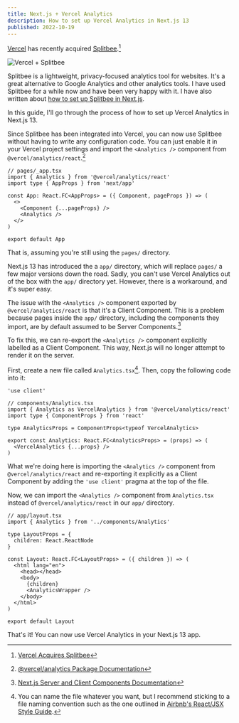```yaml
---
title: Next.js + Vercel Analytics
description: How to set up Vercel Analytics in Next.js 13
published: 2022-10-19
---
```



[Vercel](https://vercel.com) has recently acquired [Splitbee](https://splitbee.io).[^1]

<Image src={merger} alt="Vercel + Splitbee" />

Splitbee is a lightweight, privacy-focused analytics tool for websites. It's a great alternative to Google Analytics and other analytics tools. I have used Splitbee for a while now and have been very happy with it. I have also written about [how to set up Splitbee in Next.js](/nextjs-splitbee).

In this guide, I'll go through the process of how to set up Vercel Analytics in Next.js 13.

Since Splitbee has been integrated into Vercel, you can now use Splitbee without having to write any configuration code. You can just enable it in your Vercel project settings and import the `<Analytics />` component from `@vercel/analytics/react`.[^2]

```tsx
// pages/_app.tsx
import { Analytics } from '@vercel/analytics/react'
import type { AppProps } from 'next/app'

const App: React.FC<AppProps> = ({ Component, pageProps }) => (
  <>
    <Component {...pageProps} />
    <Analytics />
  </>
)

export default App
```

That is, assuming you're still using the `pages/` directory.

Next.js 13 has introduced the a `app/` directory, which will replace `pages/` a few major versions down the road. Sadly, you can't use Vercel Analytics out of the box with the `app/` directory yet. However, there is a workaround, and it's super easy.

The issue with the `<Analytics />` component exported by `@vercel/analytics/react` is that it's a Client Component. This is a problem because pages inside the `app/` directory, including the components they import, are by default assumed to be Server Components.[^3]

To fix this, we can re-export the `<Analytics />` component explicitly labelled as a Client Component. This way, Next.js will no longer attempt to render it on the server.

First, create a new file called `Analytics.tsx`[^4]. Then, copy the following code into it:

```tsx
'use client'

// components/Analytics.tsx
import { Analytics as VercelAnalytics } from '@vercel/analytics/react'
import type { ComponentProps } from 'react'

type AnalyticsProps = ComponentProps<typeof VercelAnalytics>

export const Analytics: React.FC<AnalyticsProps> = (props) => (
  <VercelAnalytics {...props} />
)
```

What we're doing here is importing the `<Analytics />` component from `@vercel/analytics/react` and re-exporting it explicitly as a Client Component by adding the `'use client'` pragma at the top of the file.

Now, we can import the `<Analytics />` component from `Analytics.tsx` instead of `@vercel/analytics/react` in our `app/` directory.

```tsx
// app/layout.tsx
import { Analytics } from '../components/Analytics'

type LayoutProps = {
  children: React.ReactNode
}

const Layout: React.FC<LayoutProps> = ({ children }) => (
  <html lang="en">
    <head></head>
    <body>
      {children}
      <AnalyticsWrapper />
    </body>
  </html>
)

export default Layout
```

That's it! You can now use Vercel Analytics in your Next.js 13 app.

[^1]: [Vercel Acquires Splitbee](https://vercel.com/blog/vercel-acquires-splitbee)
[^2]: [@vercel/analytics Package Documentation](https://vercel.com/docs/concepts/analytics/audiences/package)
[^3]: [Next.js Server and Client Components Documentation](https://beta.nextjs.org/docs/rendering/server-and-client-components)
[^4]: You can name the file whatever you want, but I recommend sticking to a file naming convention such as the one outlined in [Airbnb's React/JSX Style Guide](https://github.com/airbnb/javascript/tree/master/react#naming).
